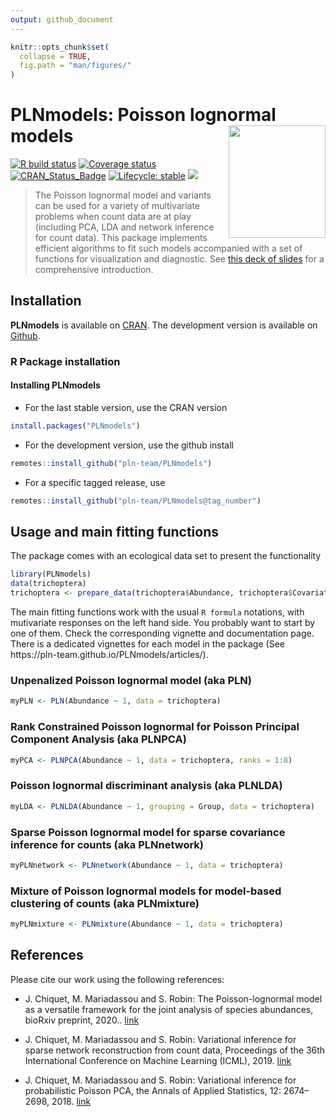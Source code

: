```yaml
---
output: github_document
---
```


```r
knitr::opts_chunk$set(
  collapse = TRUE,
  fig.path = "man/figures/"
)
```

# PLNmodels: Poisson lognormal models <img src="man/figures/logo.png" align="right" width="155" height="180"/>

<!-- badges: start -->
[![R build status](https://github.com/pln-team/PLNmodels/workflows/R-CMD-check/badge.svg)](https://github.com/pln-team/PLNmodels/actions)
[![Coverage status](https://codecov.io/gh/pln-team/PLNmodels/branch/master/graph/badge.svg)](https://codecov.io/github/pln-team/PLNmodels?branch=master)
[![CRAN_Status_Badge](http://www.r-pkg.org/badges/version/PLNmodels)](https://cran.r-project.org/package=PLNmodels)
[![Lifecycle: stable](https://img.shields.io/badge/lifecycle-stable-blue.svg)](https://lifecycle.r-lib.org/articles/stages.html)
[![](https://img.shields.io/github/last-commit/pln-team/PLNmodels.svg)](https://github.com/pln-team/PLNmodels/commits/master)
<!-- badges: end -->

> The Poisson lognormal model and variants can be used for a variety of multivariate problems when count data are at play (including PCA, LDA and network inference for count data). This package implements efficient algorithms to fit such models accompanied with a set of functions for visualization and diagnostic. See [this deck of slides](https://pln-team.github.io/slideshow/slides) for a comprehensive introduction.

## Installation

**PLNmodels** is available on [CRAN](https://cran.r-project.org/package=PLNmodels). The development version is available on [Github](https://github.com/pln-team/PLNmodels).

### R Package installation

<!-- #### CRAN dependencies -->

<!-- **PLNmodels** needs the following CRAN R packages, so check that they are are installed on your computer. -->

<!-- ```{r CRAN dependencies, eval = FALSE} -->
<!-- required_CRAN <- c("R6", "glassoFast", "Matrix", "Rcpp", "RcppArmadillo", -->
<!--                    "nloptr", "igraph", "grid", "gridExtra", "dplyr", -->
<!--                    "tidyr", "ggplot2", "corrplot", "magrittr", "devtools") -->
<!-- not_installed_CRAN <- setdiff(required_CRAN, rownames(installed.packages())) -->
<!-- if (length(not_installed_CRAN) > 0) install.packages(not_installed_CRAN) -->
<!-- ``` -->

<!-- #### Bioconductor dependencies -->

<!-- **PLNmodels** also needs two BioConductor packages -->

<!-- ```{r Bioconductor dependencies, eval = FALSE} -->
<!-- required_BioC <- c("phyloseq", "biomformat") -->
<!-- not_installed_BioC <- setdiff(required_BioC, rownames(installed.packages())) -->
<!-- if (length(not_installed_BioC) > 0) BiocManager::install(not_installed_BioC) -->
<!-- ``` -->

#### Installing PLNmodels

- For the last stable version, use the CRAN version

```r
install.packages("PLNmodels")
```

- For the development version, use the github install

```r
remotes::install_github("pln-team/PLNmodels")
```

- For a specific tagged release, use

```r
remotes::install_github("pln-team/PLNmodels@tag_number")
```

## Usage and main fitting functions

The package comes with an ecological data set to present the functionality 

```r
library(PLNmodels)
data(trichoptera)
trichoptera <- prepare_data(trichoptera$Abundance, trichoptera$Covariate)
```

The main fitting functions work with the usual `R formula` notations, with mutivariate responses on the left hand side. You probably want to start by one of them. Check the corresponding vignette and documentation page. There is a dedicated vignettes for each model in the package (See  https://pln-team.github.io/PLNmodels/articles/).

### Unpenalized Poisson lognormal model (aka PLN)

```r
myPLN <- PLN(Abundance ~ 1, data = trichoptera)
```

### Rank Constrained Poisson lognormal for Poisson Principal Component Analysis (aka PLNPCA)

```r
myPCA <- PLNPCA(Abundance ~ 1, data = trichoptera, ranks = 1:8)
```

### Poisson lognormal discriminant analysis (aka PLNLDA)

```r
myLDA <- PLNLDA(Abundance ~ 1, grouping = Group, data = trichoptera)
```

### Sparse Poisson lognormal model for sparse covariance inference for counts (aka PLNnetwork)

```r
myPLNnetwork <- PLNnetwork(Abundance ~ 1, data = trichoptera)
```

### Mixture of Poisson lognormal models for model-based clustering of counts  (aka PLNmixture)

```r
myPLNmixture <- PLNmixture(Abundance ~ 1, data = trichoptera)
```

## References

Please cite our work using the following references:

- J. Chiquet, M. Mariadassou and S. Robin: The Poisson-lognormal model as a versatile framework for the joint analysis of species abundances, bioRxiv preprint, 2020.. [link](https://doi.org/10.1101/2020.10.07.329383)

- J. Chiquet, M. Mariadassou and S. Robin: Variational inference for sparse network reconstruction from count data, Proceedings of the 36th International Conference on Machine Learning (ICML), 2019. 
[link](http://proceedings.mlr.press/v97/chiquet19a.html)

- J. Chiquet, M. Mariadassou and S. Robin: Variational inference for probabilistic Poisson PCA, the Annals of Applied Statistics, 12: 2674–2698, 2018. [link](http://dx.doi.org/10.1214/18%2DAOAS1177)



